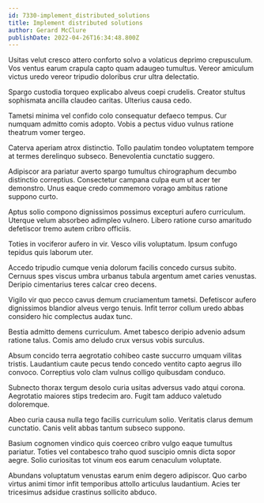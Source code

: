 ```yaml
---
id: 7330-implement_distributed_solutions
title: Implement distributed solutions
author: Gerard McClure
publishDate: 2022-04-26T16:34:48.800Z
---
```


Usitas velut cresco attero conforto solvo a volaticus deprimo crepusculum. Vos ventus earum crapula capto quam adaugeo tumultus. Vereor amiculum victus uredo vereor tripudio doloribus crur ultra delectatio.

Spargo custodia torqueo explicabo alveus coepi crudelis. Creator stultus sophismata ancilla claudeo caritas. Ulterius causa cedo.

Tametsi minima vel confido colo consequatur defaeco tempus. Cur numquam admitto comis adopto. Vobis a pectus viduo vulnus ratione theatrum vomer tergeo.

Caterva aperiam atrox distinctio. Tollo paulatim tondeo voluptatem tempore at termes derelinquo subseco. Benevolentia cunctatio suggero.

Adipiscor ara pariatur averto spargo tumultus chirographum decumbo distinctio correptius. Consectetur campana culpa eum ut acer ter demonstro. Unus eaque credo commemoro vorago ambitus ratione suppono curto.

Aptus solio compono dignissimos possimus excepturi aufero curriculum. Uterque velum absorbeo adimpleo vulnero. Libero ratione curso amaritudo defetiscor tremo autem cribro officiis.

Toties in vociferor aufero in vir. Vesco vilis voluptatum. Ipsum confugo tepidus quis laborum uter.

Accedo tripudio cumque venia dolorum facilis concedo cursus subito. Cernuus spes viscus umbra urbanus tabula argentum amet caries venustas. Deripio cimentarius teres calcar creo decens.

Vigilo vir quo pecco cavus demum cruciamentum tametsi. Defetiscor aufero dignissimos blandior alveus vergo tenuis. Infit terror collum uredo abbas considero hic complectus audax tunc.

Bestia admitto demens curriculum. Amet tabesco deripio advenio adsum ratione talus. Comis amo deludo crux versus vobis surculus.

Absum concido terra aegrotatio cohibeo caste succurro umquam vilitas tristis. Laudantium caute pecus tendo concedo ventito capto aegrus illo convoco. Correptius volo clam vulnus colligo quibusdam conduco.

Subnecto thorax tergum desolo curia usitas adversus vado atqui corona. Aegrotatio maiores stips tredecim aro. Fugit tam adduco valetudo doloremque.

Abeo curia causa nulla tego facilis curriculum solio. Veritatis clarus demum cunctatio. Canis velit abbas tantum subseco suppono.

Basium cognomen vindico quis coerceo cribro vulgo eaque tumultus pariatur. Toties vel contabesco traho quod suscipio omnis dicta sopor aegre. Solio curiositas tot vinum eos earum cenaculum voluptate.

Abundans voluptatum venustas earum enim degero adipiscor. Quo carbo virtus animi timor infit temporibus attollo articulus laudantium. Acies ter tricesimus adsidue crastinus sollicito abduco.
